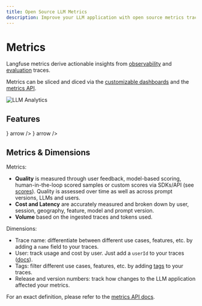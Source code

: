 ```yaml
---
title: Open Source LLM Metrics
description: Improve your LLM application with open source metrics tracking latency, cost, and quality across various dimensions.
---
```


# Metrics

Langfuse metrics derive actionable insights from [observability](/docs/observability) and [evaluation](/docs/evaluation) traces.

Metrics can be sliced and diced via the [customizable dashboards](/docs/metrics/features/custom-dashboards) and the [metrics API](/docs/metrics/features/metrics-api).

<Frame border fullWidth>
  <img src="/images/docs/llm-analytics.png" alt="LLM Analytics" />
</Frame>

## Features


<Cards num={2}>
  <Card
    title="Custom Dashboards"
    href="/docs/metrics/features/custom-dashboards"
    icon={<LayoutDashboard />}
    arrow
  />
  <Card
    title="Metrics API"
    href="/docs/metrics/features/metrics-api"
    icon={<Activity />}
    arrow
  />
</Cards>

## Metrics & Dimensions

Metrics:

- **Quality** is measured through user feedback, model-based scoring, human-in-the-loop scored samples or custom scores via SDKs/API (see [scores](/docs/scores/overview)). Quality is assessed over time as well as across prompt versions, LLMs and users.
- **Cost and Latency** are accurately measured and broken down by user, session, geography, feature, model and prompt version.
- **Volume** based on the ingested traces and tokens used.

Dimensions:

- Trace name: differentiate between different use cases, features, etc. by adding a `name` field to your traces.
- User: track usage and cost by user. Just add a `userId` to your traces ([docs](/docs/tracing-features/users)).
- Tags: filter different use cases, features, etc. by adding [tags](/docs/tracing-features/tags) to your traces.
- Release and version numbers: track how changes to the LLM application affected your metrics.

For an exact definition, please refer to the [metrics API docs](/docs/data-analytics/features/metrics-api).
